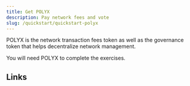 ```yaml
---
title: Get POLYX
description: Pay network fees and vote
slug: /quickstart/quickstart-polyx
---
```


POLYX is the network transaction fees token as well as the governance token that helps decentralize network management.

You will need POLYX to complete the exercises.



## Links
